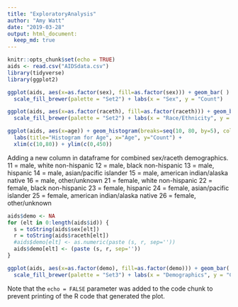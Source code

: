 ```yaml
---
title: "ExploratoryAnalysis"
author: "Amy Watt"
date: "2019-03-28"
output: html_document: 
  keep_md: true
---
```


```r
knitr::opts_chunk$set(echo = TRUE)
aids <- read.csv("AIDSdata.csv")
library(tidyverse)
library(ggplot2)
```



```r
ggplot(aids, aes(x=as.factor(sex), fill=as.factor(sex))) + geom_bar( ) +
  scale_fill_brewer(palette = "Set2") + labs(x = "Sex", y = "Count")

ggplot(aids, aes(x=as.factor(raceth), fill=as.factor(raceth))) + geom_bar( ) +
  scale_fill_brewer(palette = "Set2") + labs(x = "Race/Ethnicity", y = "Count")
```
```r
ggplot(aids, aes(x=age)) + geom_histogram(breaks=seq(10, 80, by=5), col='black', fill='turquoise') + 
  labs(title="Histogram for Age", x="Age", y="Count") + 
  xlim(c(10,80)) + ylim(c(0,450))
```
Adding a new column in dataframe for combined sex/raceth demographics.
11 = male, white non-hispanic
12 = male, black non-hispanic
13 = male, hispanic
14 = male, asian/pacific islander
15 = male, american indian/alaska native
16 = male, other/unknown
21 = female, white non-hispanic
22 = female, black non-hispanic
23 = female, hispanic
24 = female, asian/pacific islander
25 = female, american indian/alaska native
26 = female, other/unknown
```r
aids$demo <- NA
for (elt in 0:length(aids$id)) {
  s = toString(aids$sex[elt])
  r = toString(aids$raceth[elt])
  #aids$demo[elt] <- as.numeric(paste (s, r, sep=''))
  aids$demo[elt] <- (paste (s, r, sep=''))
}
```

```r
ggplot(aids, aes(x=as.factor(demo), fill=as.factor(demo))) + geom_bar( ) +
  scale_fill_brewer(palette = "Set3") + labs(x = "Demographics", y = "Count")
```

Note that the `echo = FALSE` parameter was added to the code chunk to prevent printing of the R code that generated the plot.
